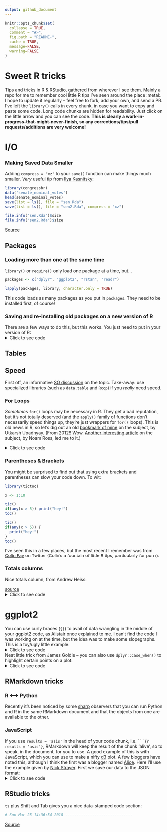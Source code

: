 ```yaml
---
output: github_document
---
```


```r
knitr::opts_chunk$set(
  collapse = TRUE,
  comment = "#>",
  fig.path = "README-",
  cache = TRUE,
  message=FALSE, 
  warning=FALSE
)
```

# Sweet R tricks
Tips and tricks in R & RStudio, gathered from wherever I see them. Mainly a repo for me to remember cool little R tips I've seen around the place :metal:. I hope to update it regularly -- feel free to fork, add your own, and send a PR. I've left the `library()` calls in every chunk, in case you want to copy and paste some code. Long code chunks are hidden for readability. Just click on the little arrow and you can see the code. **This is clearly a work-in-progress-that-might-never-finish, so any corrections/tips/pull requests/additions are very welcome!**

# I/O

### Making Saved Data Smaller
Adding `compress = "xz"` to your `save()` function can make things much smaller. *Very* useful tip from [Ilya Kasnitsky](https://ikashnitsky.github.io/):

```r
library(congressbr)
data('senate_nominal_votes')
head(senate_nominal_votes)
save(list = ls(), file = "sen.Rda")
save(list = ls(), file = "sen2.Rda", compress = "xz")

file.info("sen.Rda")$size
file.info("sen2.Rda")$size
```

[Source](https://twitter.com/ikashnitsky/status/973325892956184576)

## Packages

### Loading more than one at the same time
`library()` or `require()` only load one package at a time, but...

```r

packages <- c("dplyr", "ggplot2", "rstan", "readr")

lapply(packages, library, character.only = TRUE)

```

This code loads as many packages as you put in `packages`. They need to be installed first, of course!  

### Saving and re-installing old packages on a new version of R  

There are a few ways to do this, but this works. You just need to put in your version of R:  
<details>
<summary>Click to see code</summary>
```r
version <- "3.3"  #just an example
old.packages <- list.files(paste0("/Library/Frameworks/R.framework/Versions/", version, "/Resources/library"))

# Install packages in the previous version. 

# For each package p in previous version...
    for (p in old.packages) {
      # ... Only if p is not already installed
      if (!(p %in% installed.packages()[,"Package"])) {
        # Install p 
        install.packages(p) 
      }
    }
```
</details>
## Tables

## Speed

First off, an informative [SO discussion](https://stackoverflow.com/questions/2908822/speed-up-the-loop-operation-in-r) on the topic. Take-away: use specialized libraries (such as `data.table` and `Rccp`) if you *really* need speed.  

### For Loops
*Sometimes* `for()` loops may be necessary in R. They get a bad reputation, but it's not totally deserved (and the `apply()` family of functions don't necessarily speed things up, they're just wrappers for `for()` loops). This is old news in R, so let's dig out an old [bookmark of mine](http://musicallyut.blogspot.com.br/2012/07/pre-allocate-your-vectors.html) on the subject, by Utkarsh Upadhyay. (From 2012!! Wow. [Another interesting article](http://www.noamross.net/blog/2013/4/25/faster-talk.html) on the subject, by Noam Ross, led me to it.) 

<details>
<summary>Click to see code</summary>
```r
library(dplyr)

f1 <- function (n) {
    l <- list()
    for(i in 1:n) {
        l <- append(l, i)
    }
    return(l)
}

f2 <- function (n) {
    l <- list()
    for(i in 1:n) {
        l[[length(l) + 1]] <- i
    }
    return(l)
}

f3 <- function (n) {
    l <- vector("list", n)  ## pre-allocate the size
    for(i in 1:n) {
        l[[i]] <- i
    }
    return(l)
}


warm.up <- function(f, n, times) {
    system.time(sapply(1:times, function (i) f(n)), gcFirst = T)
}

run.all <- function (reps = 10) {
    timesSeq <- seq(from = 10, to = 10000, by = 100)

    message("Running f1 ...")
    f1.prof <- sapply(timesSeq, function (arg) warm.up(f1, arg, reps)[1] / reps)

    message("Running f2 ...")
    f2.prof <- sapply(timesSeq, function (arg) warm.up(f2, arg, reps)[1] / reps)

    message("Running f3 ...")
    f3.prof <- sapply(timesSeq, function (arg) warm.up(f3, arg, reps)[1] / reps)

    return(tibble(
                timesSeq  =  timesSeq,
                f1.prof = f1.prof,
                f2.prof = f2.prof,
                f3.prof = f3.prof
    ))
}

x <- run.all()

library(ggplot2)
ggplot(x, aes(x = timesSeq, group = 1)) +
  geom_line(aes(y = f1.prof), colour = "#ec0b43") +
  geom_line(aes(y = f2.prof), colour = "#58355e") +
  geom_line(aes(y = f3.prof), colour = "#7ae7c7") +
  ylab(NULL) + theme_minimal() + xlab("Sequence") +
  annotate("label", x = 7500, y = 0.4, label = "f1.prof") 

```

</details>

### Parentheses & Brackets

You might be surprised to find out that using extra brackets and parentheses can slow your code down. To wit:  

```r
library(tictoc)

x <- 1:10

tic()
if(any(x > 5)) print("hey!")
toc()

tic()
if(any(x > 5)) {
  print("hey!")
}
toc()


```

I've seen this in a few places, but the most recent I remember was from [Colin Fay](https://twitter.com/_ColinFay/status/946714488220389377) on Twitter (Colin's a fountain of little R tips, particularly for purrr). 

### Totals columns
Nice totals column, from Andrew Heiss:

[source](https://twitter.com/andrewheiss/status/973325552596664321?s=03)
<details>
<summary>Click to see code</summary>
```r
library(dplyr)
library(stringr)
library(pander)
mtcars %>% 
  mutate(cars = row.names(.),
         cars = str_extract(cars, "[A-Za-z\\b]*")) %>% 
  count(cars, am) %>% 
  bind_rows(summarise_at(., vars(n), funs(sum)) %>%
              mutate(cars = "**Total**")
  ) %>% 
  pandoc.table()
```

Also, from the comments to the above tweet, by Sam Firke, the author the [janitor](https://github.com/sfirke/janitor) package (I prefer this actually): 
```r
library(dplyr)
library(janitor)
mtcars %>% 
  mutate(cars = row.names(.),
         cars = str_extract(cars, "[A-Za-z\\b]*")) %>% 
  count(cars, am) %>% 
  adorn_totals()
```
</details>

# ggplot2

You can use curly braces (`{}`) to avail of data wrangling in the middle of your ggplot2 code, as [Alistair](https://stackoverflow.com/users/4497050/alistaire) once explained to me. I can't find the code I was working on at the time, but the idea was to make some slopegraphs. This is a toy/ugly little example:   
<details>
<summary>Click to see code</summary>
```r
library(dplyr); library(ggplot2)

df <- tibble(
  area = rep(c("Health", "Education"), 6),
  sub_area = rep(c("Staff", "Projects", "Activities"), 4),
  year = c(rep(2016, 6), rep(2017, 6)),
  value = c(15000, 12000, 18000, 24000, 14000, 12000, 13000, 16000, 11000, 
            8000, 15000, 19000)
) %>% arrange(area)

df %>% filter(area == "Health") %>% {
    ggplot(.) +    # add . to specify to insert results here
        geom_line(aes(x = as.factor(year), y = value, 
                      group = sub_area, color = sub_area), size = 2) + 
        geom_point(aes(x = as.factor(year), y = value, 
                       group = sub_area, color = sub_area), size = 2) +
        theme_minimal(base_size = 18) + 
        geom_text(data = dplyr::filter(., 
        year == 2016 & sub_area == "Activities"),    # and here
                  aes(x = as.factor(year), y = value, 
                      color = sub_area, label = sub_area), size = 6, 
                      hjust = 1.2) +
    xlab(NULL) + ylab(NULL) + theme(legend.position = "none")
}
```
[Source](https://stackoverflow.com/questions/44007998/subset-filter-in-dplyr-chain-with-ggplot2)  
</details>
  

Neat little trick from James Goldie -- you can also use `dplyr::case_when()` to highlight certain points on a plot: 
<details>
<summary>Click to see code</summary>
```r
library(ggplot2); library(ggrepel); library(dplyr)

df <- tibble(
  x = 1:10,
  y = rnorm(10),
  name = c("Apple", "Banana", "Kiwi", "Orange", "Watermelon",
           "Grapes", "Pear", "Canteloupe", "Tomato", "Satsuma")) %>%
  mutate(name_poor = case_when(
    y < 0 ~ name,
    TRUE ~ ""))

ggplot(df, aes(x = x, y = y)) +
  geom_point(size = 3) +
  geom_text_repel(aes(label = name_poor), point.padding = 2)
```
[Source](https://twitter.com/rensa_co/status/976340414016843776?s=08)
</details>
## RMarkdown tricks


### R <--> Python
Recently it's been noticed by some [sharp]() observers that you can run Python and R in the same RMarkdown document and that the objects from one are available to the other.

<div id="did-it-work" class="section level2">
### JavaScript

If you use `results = 'asis'` in the head of your code chunk, i.e. ` ```{r results = 'asis'} `, RMarkdown will keep the result of the chunk 'alive', so to speak, in the document, for you to use. A good example of this is with JavaScript, which you can use to make a nifty [d3]() plot. A few bloggers have noted this, although I think the first was a blogger named [Alice](https://towardsdatascience.com/getting-r-and-d3-js-to-play-nicely-in-r-markdown-270e302a52d3). Here I'll use the example given by [Nick Strayer](http://livefreeordichotomize.com/2017/01/24/custom-javascript-visualizations-in-rmarkdown/). First we save our data to the JSON format:     
<details>
<summary>Click to see code</summary>
```r
library(dplyr)
library(jsonlite)

send_df_to_js <- function(df){
  cat(
    paste(
    '<script>
      var data = ',toJSON(df),';
    </script>'
    , sep="")
  )
}

#Generate some random x and y data to plot
n <- 300
random_data <- data_frame(x = runif(n)*10) %>% 
  mutate(y = 0.5*x^3 - 1.3*x^2 + rnorm(n, mean = 0, sd = 80),
         group = paste("group", sample(c(1,2,3), n, replace = T)))

send_df_to_js(random_data)
```

So far, so good -- the data is in our browser. In theory, now we can include a `js` code block. It's worth mentioning that, for me at least, this doesn't work perfectly (I'm probably doing something wrong). I had to actually include this code in the html of this README (you can see that it is doubled in the inspector of your browser or by looking at the page source).

```js
var point_vals = d3.select("#viz")
  .append("p")
  .attr("align", "center")
  .text("Mouseover some data!");

//Get how wide our page is in pixels so we can draw our plot in it
var page_width = $("#javascript").width();
console.log(page_width)
// set the dimensions and margins of the graph
var margin = 30,
    width = page_width - 2*margin,
    height = page_width*0.8 - 2*margin;
    
// Find max data values
var x_extent = d3.extent(data, d => d.x);
var y_extent = d3.extent(data, d => d.y);

// Set the scales 
var x = d3.scaleLinear()
  .domain(x_extent)
  .range([0, width]);
  
var y = d3.scaleLinear()
  .domain(y_extent)
  .range([height, 0]);

//Set up our SVG element
var svg = d3.select("#viz").append("svg")
    .attr("width", width + 2*margin)
    .attr("height", height + 2*margin)
  .append("g")
    .attr("transform",
          "translate(" + margin + "," + margin + ")");

var bounce_select = d3.transition()
    .duration(1000)
    .ease(d3.easeElastic.period(0.4));
    
// Add the scatterplot
svg.selectAll(".dots")
    .data(data)
  .enter().append("circle")
    .attr("class", "dots")
    .attr("fill", d => d.group === "group 1"? "steelblue":"orangered")
    .attr("fill-opacity", 0.3)
    .attr("r", 5)
    .attr("cx", d => x(d.x) )
    .attr("cy", d => y(d.y) )
    .on("mouseover", function(d){
       d3.selectAll(".dots").attr("r", 5) //make sure all the dots are small
       d3.select(this)
        .transition(bounce_select)
        .attr("r", 10);
      
       point_vals.text("X:" + d.x + " Y:" + d.y) //change the title of the graph to the datapoint
    });
    
// Draw the axes    
// Add the X Axis
svg.append("g")
    .attr("transform", "translate(0," + height + ")")
    .call(d3.axisBottom(x));

// Add the Y Axis
svg.append("g")
    .call(d3.axisLeft(y));
```


<script src="https://code.jquery.com/jquery-3.1.1.min.js"></script>
<script src="https://code.jquery.com/jquery-3.1.1.min.js"></script>
<script src="https://d3js.org/d3.v4.min.js"></script>
<div id="viz">

</div>
<pre class="js"><code>var point_vals = d3.select("#viz")
.append("p")
.attr("align", "center")
.text("Mouseover some data!");

//Get how wide our page is in pixels so we can draw our plot in it
var page_width = $("#javascript").width();

// set the dimensions and margins of the graph
var margin = 30,
width = page_width - 2*margin,
height = page_width*0.8 - 2*margin;

// Find max data values
var x_extent = d3.extent(data, d => d.x);
var y_extent = d3.extent(data, d => d.y);

// Set the scales 
var x = d3.scaleLinear()
.domain(x_extent)
.range([0, width]);

var y = d3.scaleLinear()
.domain(y_extent)
.range([height, 0]);

//Set up our SVG element
var svg = d3.select("#viz").append("svg")
.attr("width", width + 2*margin)
.attr("height", height + 2*margin)
.append("g")
.attr("transform",
      "translate(" + margin + "," + margin + ")");

var bounce_select = d3.transition()
.duration(1000)
.ease(d3.easeElastic.period(0.4));

// Add the scatterplot
svg.selectAll(".dots")
.data(data)
.enter().append("circle")
.attr("class", "dots")
.attr("fill", d => d.group === "group 1"? "steelblue":"orangered")
.attr("fill-opacity", 0.3)
.attr("r", 5)
.attr("cx", d => x(d.x) )
.attr("cy", d => y(d.y) )
.on("mouseover", function(d){
  d3.selectAll(".dots").attr("r", 5) //make sure all the dots are small
  d3.select(this)
  .transition(bounce_select)
  .attr("r", 10);
  
  point_vals.text("X:" + d.x + " Y:" + d.y) //change the title of the graph to the datapoint
});

// Draw the axes    
// Add the X Axis
svg.append("g")
.attr("transform", "translate(0," + height + ")")
.call(d3.axisBottom(x));

// Add the Y Axis
svg.append("g")
.call(d3.axisLeft(y));</code></pre>
  <script type="text/javascript">
  var point_vals = d3.select("#viz")
.append("p")
.attr("align", "center")
.text("Mouseover some data!");

//Get how wide our page is in pixels so we can draw our plot in it
var page_width = $("#javascript").width();

// set the dimensions and margins of the graph
var margin = 30,
width = page_width - 2*margin,
height = page_width*0.8 - 2*margin;

// Find max data values
var x_extent = d3.extent(data, d => d.x);
var y_extent = d3.extent(data, d => d.y);

// Set the scales 
var x = d3.scaleLinear()
.domain(x_extent)
.range([0, width]);

var y = d3.scaleLinear()
.domain(y_extent)
.range([height, 0]);

//Set up our SVG element
var svg = d3.select("#viz").append("svg")
.attr("width", width + 2*margin)
.attr("height", height + 2*margin)
.append("g")
.attr("transform",
      "translate(" + margin + "," + margin + ")");

var bounce_select = d3.transition()
.duration(1000)
.ease(d3.easeElastic.period(0.4));

// Add the scatterplot
svg.selectAll(".dots")
.data(data)
.enter().append("circle")
.attr("class", "dots")
.attr("fill", d => d.group === "group 1"? "steelblue":"orangered")
.attr("fill-opacity", 0.3)
.attr("r", 5)
.attr("cx", d => x(d.x) )
.attr("cy", d => y(d.y) )
.on("mouseover", function(d){
  d3.selectAll(".dots").attr("r", 5) //make sure all the dots are small
  d3.select(this)
  .transition(bounce_select)
  .attr("r", 10);
  
  point_vals.text("X:" + d.x + " Y:" + d.y) //change the title of the graph to the datapoint
});

// Draw the axes    
// Add the X Axis
svg.append("g")
.attr("transform", "translate(0," + height + ")")
.call(d3.axisBottom(x));

// Add the Y Axis
svg.append("g")
.call(d3.axisLeft(y));
</script>
</div>
</details>

## RStudio tricks

`ts` plus Shift and Tab gives you a nice data-stamped code section:
```r
# Sun Mar 25 14:36:54 2018 ------------------------------
```

[Source](https://community.rstudio.com/t/rstudio-hidden-gems/4974)

